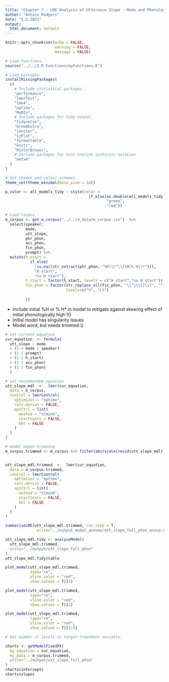 ```yaml
---
title: "Chapter 7 - LME Analysis of Utterance Slope - Mode and Phonology"
author: "Antoin Rodgers"
date: "5.6.2022"
output:
  html_document: default
---
```


```r
knitr::opts_chunk$set(echo = FALSE,
                      warning = FALSE,
                      message = FALSE)

# Load Functions.
source("../../2_R_Functions/myFunctions.R")
```


```r
# Load packages.
installMissingPackages(
  c(
    # Include statistical packages.
    "performance",
    "lmerTest",
    "lme4",
    "optimx",
    "MuMIn",
    # Include packages for tidy output.
    "tidyverse",
    "broomExtra",
    "janitor",
    "sjPlot",
    "formattable",
    "knitr",
    "RColorBrewer",
    # Include packages for %in% %notin% syntactic notation
    "mefa4"
  )
)

# Set themes and colour schemes.
theme_set(theme_minimal(base_size = 14))

p_color <- all_models_tidy ~ style(color =
                                     if_else(as.double(all_models_tidy) < 0.05,
                                             "green",
                                             "red"))
```


```r
# Load Corpus
m_corpus <- get_m_corpus("../../4_data/m_corpus.csv")  %>%
  select(speaker,
         mode,
         utt_slope,
         phr_phon,
         acc_phon,
         fin_phon,
         prompt) %>%
  mutate(h_start =
           if_else(
             !is.na((str_extract(phr_phon, "%H|\\^\\[%H|% H\\*"))),
             "H start",
             "no H start"),
         h_start = factor(h_start, levels = c("H start","no H start")),
         fin_phon = factor(str_replace_all(fin_phon, "\\^|\\[|\\]", ""),
                           levels=c("%", "L%")
           
         ))


```

- Include initial %H or % H* in model to mitigate against skewing effect of initial phonologically high f0
- Initial model has singularity issues
- Model word, but needs trimmed ()

```r
# set current equation
cur_equation  <- formula(
  utt_slope ~ mode
  + (1 + mode | speaker)
  + (1 | prompt)
  + (1 | h_start)
  + (1 | acc_phon)
  + (1 | fin_phon)
  )

```

```r
# set recommended equation
utt_slope_mdl  <-  lmer(cur_equation,
  data = m_corpus,
  control = lmerControl(
    optimizer = "optimx",
    calc.derivs = FALSE,
    optCtrl = list(
      method = "nlminb",
      starttests = FALSE,
      kkt = FALSE
    )
  )
)

# model needs trimming
m_corpus.trimmed <- m_corpus %>% filter(abs(scale(resid(utt_slope_mdl))) <= 3)


utt_slope_mdl.trimmed  <-  lmer(cur_equation,
  data = m_corpus.trimmed,
  control = lmerControl(
    optimizer = "optimx",
    calc.derivs = FALSE,
    optCtrl = list(
      method = "nlminb",
      starttests = FALSE,
      kkt = FALSE
    )
  )
)

summariseLME(utt_slope_mdl.trimmed, run_step = T,
              write="../output_model_anovas/utt_slope_full_phon_anova.csv")
```

```r
utt_slope_mdl.tidy <- analyseModel(
  utt_slope_mdl.trimmed,
  write="../output/utt_slope_full_phon"
)
utt_slope_mdl.tidy$table
```

```r
plot_model(utt_slope_mdl.trimmed,
           type="re",
           vline.color = "red",
           show.values = T)[1]
```

```r
plot_model(utt_slope_mdl.trimmed,
           type="re",
           vline.color = "red",
           show.values = T)[2]
```

```r
plot_model(utt_slope_mdl.trimmed,
           type="re",
           vline.color = "red",
           show.values = T)[3:5]
```


```r
# Get number of levels in target treatment variable.

charts <- getModelFixedFX(
  my_equation = cur_equation,
  my_data = m_corpus.trimmed,
  write="../output/utt_slope_full_phon"
)
charts$intercepts
charts$slopes

```
